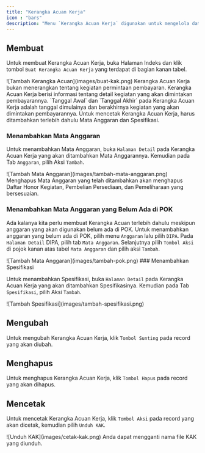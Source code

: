 ```yaml
---
title: "Kerangka Acuan Kerja"
icon : "bars"
description: "Menu `Kerangka Acuan Kerja` digunakan untuk mengelola data Kerangka Acuan Kerja. Kerangka Acuan Kerja digunakan sebagai dasar untuk melakukan kegiatan yang akan dimintakan pembayarannya."
---
```


## Membuat

Untuk membuat Kerangka Acuan Kerja, buka Halaman Indeks dan klik tombol `Buat Kerangka Acuan Kerja` yang terdapat di bagian kanan tabel.

<Frame caption="Tampilan Menambahkan Kerangka Acuan">
    ![Tambah Kerangka Acuan](images/buat-kak.png)
</Frame>


<Warning>
    Kerangka Acuan Kerja bukan menerangkan tentang kegiatan permintaan pembayaran. Kerangka Acuan Kerja berisi informasi tentang detail kegiatan yang akan dimintakan pembayarannya.
</Warning>

<Tip>
    `Tanggal Awal` dan `Tanggal Akhir` pada Kerangka Acuan Kerja adalah tanggal dimulainya dan berakhirnya kegiatan yang akan dimintakan pembayarannya.
</Tip>

<Warning>
    Untuk mencetak Kerangka Acuan Kerja, harus ditambahkan terlebih dahulu Mata Anggaran dan Spesifikasi.
</Warning>

### Menambahkan Mata Anggaran

Untuk menambahkan Mata Anggaran, buka `Halaman Detail` pada Kerangka Acuan Kerja yang akan ditambahkan Mata Anggarannya. Kemudian pada Tab `Anggaran`, pilih Aksi `Tambah`.
<Frame caption="Tampilan Menambahkan Mata Anggaran">
    ![Tambah Mata Anggaran](images/tambah-mata-anggaran.png)
</Frame>

<Warning>
    Menghapus Mata Anggaran yang telah ditambahkan akan menghapus Daftar Honor Kegiatan, Pembelian Persediaan, dan Pemeliharaan yang bersesuaian.
</Warning>

### Menambahkan Mata Anggaran yang Belum Ada di POK

Ada kalanya kita perlu membuat Kerangka Acuan terlebih dahulu meskipun anggaran yang akan digunakan belum ada di POK. Untuk menambahkan anggaran yang belum ada di POK, pilih menu `Anggaran` lalu pilih `DIPA`. Pada `Halaman Detail` DIPA, pilih tab `Mata Anggaran`. Selanjutnya pilih `Tombol Aksi` di pojok kanan atas tabel `Mata Anggaran` dan pilih aksi `Tambah`. 
<Frame caption="Tampilan Menambahkan Mata Anggaran yang belum ada di POK">
    ![Tambah Mata Anggaran](images/tambah-pok.png)
</Frame>
### Menambahkan Spesifikasi

Untuk menambahkan Spesifikasi, buka `Halaman Detail` pada Kerangka Acuan Kerja yang akan ditambahkan Spesifikasinya. Kemudian pada Tab `Spesifikasi`, pilih Aksi `Tambah`.
<Frame caption="Tampilan Menambahkan Spesifikasi">
    ![Tambah Spesifikasi](images/tambah-spesifikasi.png)
</Frame>

## Mengubah

Untuk mengubah Kerangka Acuan Kerja, klik `Tombol Sunting` pada record yang akan diubah.

## Menghapus

Untuk menghapus Kerangka Acuan Kerja, klik `Tombol Hapus` pada record yang akan dihapus.

## Mencetak

Untuk mencetak Kerangka Acuan Kerja, klik `Tombol Aksi` pada record yang akan dicetak, kemudian pilih `Unduh KAK`.

<Frame caption="Tampilan Cetak KAK">
    ![Unduh KAK](images/cetak-kak.png)
</Frame>

<Tip>
    Anda dapat mengganti nama file KAK yang diunduh.
</Tip>
